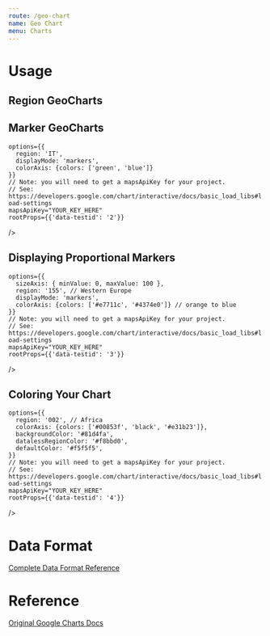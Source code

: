 ```yaml
---
route: /geo-chart
name: Geo Chart
menu: Charts
---
```




# Usage

## Region GeoCharts

<Playground>
  <Chart 
    width={"500px"}
    height={"300px"}
    chartType="GeoChart"
    data={[
      ['Country', 'Popularity'],
      ['Germany', 200],
      ['United States', 300],
      ['Brazil', 400],
      ['Canada', 500],
      ['France', 600],
      ['RU', 700]
    ]}
    // Note: you will need to get a mapsApiKey for your project.
    // See: https://developers.google.com/chart/interactive/docs/basic_load_libs#load-settings
    mapsApiKey="YOUR_KEY_HERE"
    rootProps={{'data-testid': '1'}}
  />
</Playground>


## Marker GeoCharts

<Playground>
  <Chart 
    width={"500px"}
    height={"300px"}
    chartType="GeoChart"
    data={[
      ['City',   'Population', 'Area'],
      ['Rome',      2761477,    1285.31],
      ['Milan',     1324110,    181.76],
      ['Naples',    959574,     117.27]
    ]}
    
    options={{
      region: 'IT',
      displayMode: 'markers',
      colorAxis: {colors: ['green', 'blue']}
    }}
    // Note: you will need to get a mapsApiKey for your project.
    // See: https://developers.google.com/chart/interactive/docs/basic_load_libs#load-settings
    mapsApiKey="YOUR_KEY_HERE"
    rootProps={{'data-testid': '2'}}
  />
</Playground>



## Displaying Proportional Markers


<Playground>
  <Chart 
    width={"500px"}
    height={"300px"}
    chartType="GeoChart"
    data={[
      ['Country',   'Population', 'Area Percentage'],
      ['France',  65700000, 50],
      ['Germany', 81890000, 27],
      ['Poland',  38540000, 23]
    ]}
    
    options={{
      sizeAxis: { minValue: 0, maxValue: 100 },
      region: '155', // Western Europe
      displayMode: 'markers',
      colorAxis: {colors: ['#e7711c', '#4374e0']} // orange to blue
    }}
    // Note: you will need to get a mapsApiKey for your project.
    // See: https://developers.google.com/chart/interactive/docs/basic_load_libs#load-settings
    mapsApiKey="YOUR_KEY_HERE"
    rootProps={{'data-testid': '3'}}
  />
</Playground>



## Coloring Your Chart


<Playground>
  <Chart 
    width={"500px"}
    height={"300px"}
    chartType="GeoChart"
    data={[
      ['Country',   'Latitude'],
      ['Algeria', 36], ['Angola', -8], ['Benin', 6], ['Botswana', -24],
      ['Burkina Faso', 12], ['Burundi', -3], ['Cameroon', 3],
      ['Canary Islands', 28], ['Cape Verde', 15],
      ['Central African Republic', 4], ['Ceuta', 35], ['Chad', 12],
      ['Comoros', -12], ['Cote d\'Ivoire', 6],
      ['Democratic Republic of the Congo', -3], ['Djibouti', 12],
      ['Egypt', 26], ['Equatorial Guinea', 3], ['Eritrea', 15],
      ['Ethiopia', 9], ['Gabon', 0], ['Gambia', 13], ['Ghana', 5],
      ['Guinea', 10], ['Guinea-Bissau', 12], ['Kenya', -1],
      ['Lesotho', -29], ['Liberia', 6], ['Libya', 32], ['Madagascar', null],
      ['Madeira', 33], ['Malawi', -14], ['Mali', 12], ['Mauritania', 18],
      ['Mauritius', -20], ['Mayotte', -13], ['Melilla', 35],
      ['Morocco', 32], ['Mozambique', -25], ['Namibia', -22],
      ['Niger', 14], ['Nigeria', 8], ['Republic of the Congo', -1],
      ['Réunion', -21], ['Rwanda', -2], ['Saint Helena', -16],
      ['São Tomé and Principe', 0], ['Senegal', 15],
      ['Seychelles', -5], ['Sierra Leone', 8], ['Somalia', 2],
      ['Sudan', 15], ['South Africa', -30], ['South Sudan', 5],
      ['Swaziland', -26], ['Tanzania', -6], ['Togo', 6], ['Tunisia', 34],
      ['Uganda', 1], ['Western Sahara', 25], ['Zambia', -15],
      ['Zimbabwe', -18]
    ]}
    
    options={{
      region: '002', // Africa
      colorAxis: {colors: ['#00853f', 'black', '#e31b23']},
      backgroundColor: '#81d4fa',
      datalessRegionColor: '#f8bbd0',
      defaultColor: '#f5f5f5',
    }}
    // Note: you will need to get a mapsApiKey for your project.
    // See: https://developers.google.com/chart/interactive/docs/basic_load_libs#load-settings
    mapsApiKey="YOUR_KEY_HERE"
    rootProps={{'data-testid': '4'}}

  />
</Playground>



# Data Format

[Complete Data Format Reference](https://developers.google.com/chart/interactive/docs/gallery/geochart#data-format)

# Reference 

[Original Google Charts Docs](https://developers.google.com/chart/interactive/docs/gallery/geochart)
